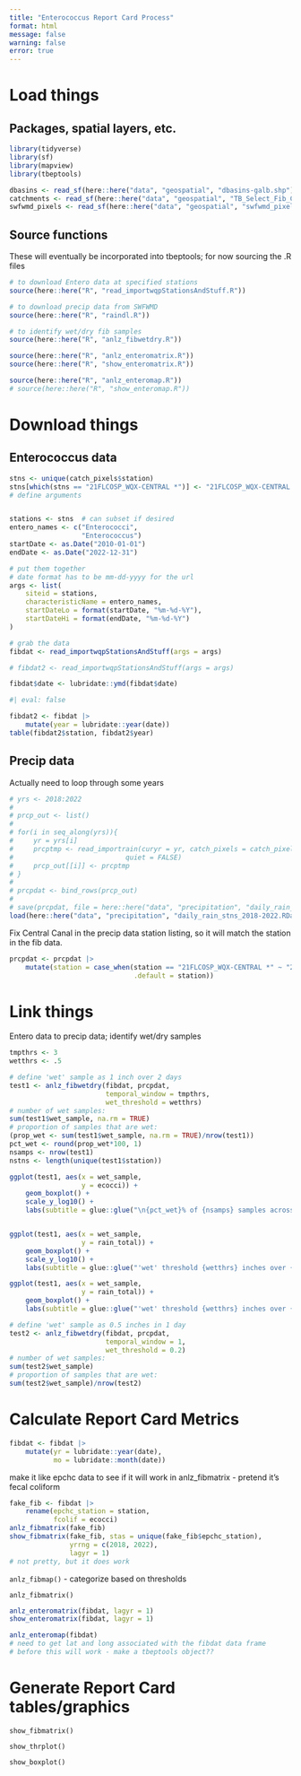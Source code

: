 ```yaml
---
title: "Enterococcus Report Card Process"
format: html
message: false
warning: false
error: true
---
```


# Load things  

## Packages, spatial layers, etc.  

```r
library(tidyverse)
library(sf)
library(mapview)
library(tbeptools)

dbasins <- read_sf(here::here("data", "geospatial", "dbasins-galb.shp"))
catchments <- read_sf(here::here("data", "geospatial", "TB_Select_Fib_Catchments_Dissolved.shp"))
swfwmd_pixels <- read_sf(here::here("data", "geospatial", "swfwmd_pixel_2_utm_m_83.shp"))
```



## Source functions  

These will eventually be incorporated into tbeptools; for now sourcing the .R files

```r
# to download Entero data at specified stations
source(here::here("R", "read_importwqpStationsAndStuff.R"))

# to download precip data from SWFWMD
source(here::here("R", "raindl.R"))

# to identify wet/dry fib samples  
source(here::here("R", "anlz_fibwetdry.R"))

source(here::here("R", "anlz_enteromatrix.R"))
source(here::here("R", "show_enteromatrix.R"))

source(here::here("R", "anlz_enteromap.R"))
# source(here::here("R", "show_enteromap.R"))
```



# Download things  


## Enterococcus data  

```r
stns <- unique(catch_pixels$station)
stns[which(stns == "21FLCOSP_WQX-CENTRAL *")] <- "21FLCOSP_WQX-CENTRAL CANAL"
# define arguments


stations <- stns  # can subset if desired
entero_names <- c("Enterococci",
                  "Enterococcus")
startDate <- as.Date("2010-01-01")
endDate <- as.Date("2022-12-31")
```

```r
# put them together
# date format has to be mm-dd-yyyy for the url
args <- list(
    siteid = stations,
    characteristicName = entero_names,
    startDateLo = format(startDate, "%m-%d-%Y"),
    startDateHi = format(endDate, "%m-%d-%Y")
)
```

```r
# grab the data
fibdat <- read_importwqpStationsAndStuff(args = args)

# fibdat2 <- read_importwqpStationsAndStuff(args = args)

fibdat$date <- lubridate::ymd(fibdat$date)
```

```r
#| eval: false

fibdat2 <- fibdat |> 
    mutate(year = lubridate::year(date))
table(fibdat2$station, fibdat2$year)
```


## Precip data  

Actually need to loop through some years  

```r
# yrs <- 2018:2022
# 
# prcp_out <- list()
# 
# for(i in seq_along(yrs)){
#     yr = yrs[i]
#     prcptmp <- read_importrain(curyr = yr, catch_pixels = catch_pixels,
#                            quiet = FALSE)
#     prcp_out[[i]] <- prcptmp
# }
# 
# prcpdat <- bind_rows(prcp_out)
# 
# save(prcpdat, file = here::here("data", "precipitation", "daily_rain_stns_2018-2022.RData"))
load(here::here("data", "precipitation", "daily_rain_stns_2018-2022.RData"))
```

Fix Central Canal in the precip data station listing, so it will match the station in the fib data.  

```r
prcpdat <- prcpdat |> 
    mutate(station = case_when(station == "21FLCOSP_WQX-CENTRAL *" ~ "21FLCOSP_WQX-CENTRAL CANAL",
                               .default = station))
```





# Link things  

Entero data to precip data; identify wet/dry samples  

```r
tmpthrs <- 3
wetthrs <- .5

# define 'wet' sample as 1 inch over 2 days
test1 <- anlz_fibwetdry(fibdat, prcpdat, 
                        temporal_window = tmpthrs, 
                        wet_threshold = wetthrs)
# number of wet samples:
sum(test1$wet_sample, na.rm = TRUE)
# proportion of samples that are wet:
(prop_wet <- sum(test1$wet_sample, na.rm = TRUE)/nrow(test1))
pct_wet <- round(prop_wet*100, 1)
nsamps <- nrow(test1)
nstns <- length(unique(test1$station))

ggplot(test1, aes(x = wet_sample,
                  y = ecocci)) +
    geom_boxplot() +
    scale_y_log10() +
    labs(subtitle = glue::glue("\n{pct_wet}% of {nsamps} samples across {nstns} stations 'wet' \n'wet' threshold {wetthrs} inches over {tmpthrs} days"))


ggplot(test1, aes(x = wet_sample,
                  y = rain_total)) +
    geom_boxplot() +
    scale_y_log10() +
    labs(subtitle = glue::glue("'wet' threshold {wetthrs} inches over {tmpthrs} days"))

ggplot(test1, aes(x = wet_sample,
                  y = rain_total)) +
    geom_boxplot() +
    labs(subtitle = glue::glue("'wet' threshold {wetthrs} inches over {tmpthrs} days"))
```



```r
# define 'wet' sample as 0.5 inches in 1 day
test2 <- anlz_fibwetdry(fibdat, prcpdat, 
                        temporal_window = 1, 
                        wet_threshold = 0.2)
# number of wet samples:
sum(test2$wet_sample)
# proportion of samples that are wet:
sum(test2$wet_sample)/nrow(test2)
```


# Calculate Report Card Metrics  


```r
fibdat <- fibdat |> 
    mutate(yr = lubridate::year(date),
           mo = lubridate::month(date))
```

make it like epchc data to see if it will work in anlz_fibmatrix  - pretend it's fecal coliform

```r
fake_fib <- fibdat |> 
    rename(epchc_station = station,
           fcolif = ecocci)
anlz_fibmatrix(fake_fib)
show_fibmatrix(fake_fib, stas = unique(fake_fib$epchc_station),
               yrrng = c(2018, 2022),
               lagyr = 1)
# not pretty, but it does work
```




`anlz_fibmap()`  - categorize based on thresholds  

`anlz_fibmatrix()`  

```r
anlz_enteromatrix(fibdat, lagyr = 1)
show_enteromatrix(fibdat, lagyr = 1)

anlz_enteromap(fibdat)
# need to get lat and long associated with the fibdat data frame
# before this will work - make a tbeptools object??
```



# Generate Report Card tables/graphics  

`show_fibmatrix()`  

`show_thrplot()`  

`show_boxplot()`  





